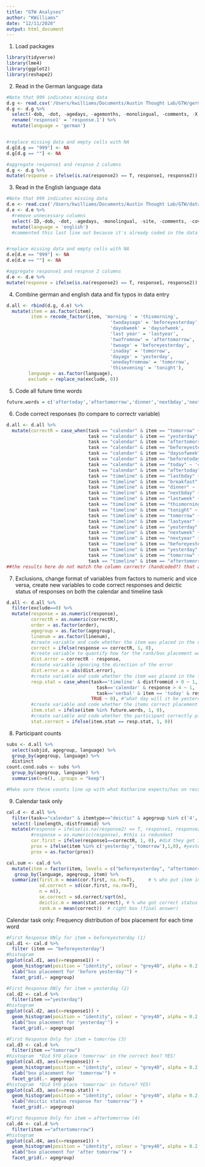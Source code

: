 ```yaml
---
title: "GTW Analyses"
author: "KWilliams"
date: "12/11/2020"
output: html_document
---
```


1. Load packages
```r
library(tidyverse)
library(lme4)
library(ggplot2)
library(reshape2)
```

2. Read in the German language data
```r
#Note that 999 indicates missing data
d.g <- read.csv('/Users/kwilliams/Documents/Austin Thought Lab/GTW/german_12112019.csv')
d.g <- d.g %>%      
  select(-dob, -dot, -agedays, -agemonths, -monolingual, -comments, -X, -X.1, -X.2, -X.3, -X.4) %>% #remove unnecessary columns
  rename('response1' = 'response.1') %>%
  mutate(language = 'german')


#replace missing data and empty cells with NA
d.g[d.g == "999"] <- NA 
d.g[d.g == ""] <- NA

#aggregate response1 and respnse 2 columns
d.g <- d.g %>%
mutate(response = ifelse(is.na(response2) == T, response1, response2))
```

3. Read in the English language data
```r
#Note that 999 indicates missing data
d.e <- read.csv('/Users/kwilliams/Documents/Austin Thought Lab/GTW/data_austin121119.csv')
d.e <- d.e %>%
  #remove unnecessary columns
  select(-ID,-dob, -dot, -agedays, -monolingual, -site, -comments, -covered) %>%
  mutate(language = 'english')
  #commented this last line out because it's already coded in the data file


#replace missing data and empty cells with NA
d.e[d.e == "999"] <- NA 
d.e[d.e == ""] <- NA

#aggregate response1 and respnse 2 columns
d.e <- d.e %>%
mutate(response = ifelse(is.na(response2) == T, response1, response2))
```

4. Combine german and english data and fix typos in data entry
```r
d.all <- rbind(d.g, d.e) %>% 
  mutate(item = as.factor(item),
         item = recode_factor(item, 'morning ' = 'thismorning',
                                      'twodaysago' = 'beforeyesterday', 
                                      'dayokweek' = 'daysofweek',
                                      'last year' = 'lastyear',
                                      'twofromnow' = 'aftertomorrow',
                                      'twoago' = 'beforeyesterday',
                                      'inaday' = 'tomorrow',
                                      'dayago' = 'yesterday',
                                      'onedayfromnow' = 'tomorrow',
                                      'thisevening' = 'tonight'),
        language = as.factor(language),
        exclude = replace_na(exclude, 0))
```

5. Code all future time words
```r
future.words = c('aftertoday','aftertomorrow','dinner','nextbday','nextweek','nextyear','tomorrow','tonight') 
```

6. Code correct responses (to compare to correctr variable)
```r
d.all <- d.all %>%
  mutate(correctR = case_when(task == "calendar" & item == "tomorrow" ~ '5',
                              task == "calendar" & item == "yesterday" ~ '3',
                              task == "calendar" & item == "aftertomorrow" ~ '6',
                              task == "calendar" & item == "beforeyesterday" ~ '2',
                              task == "calendar" & item == "daysofweek" ~ '7',
                              task == "calendar" & item == "beforetoday" ~ '3',
                              task == "calendar" & item == "today" ~ '4',
                              task == "calendar" & item == "aftertoday" ~ '5',
                              task == "timeline" & item == "lastbday" ~ '1',
                              task == "timeline" & item == "breakfast" ~ '2',
                              task == "timeline" & item == "dinner" ~ '3', 
                              task == "timeline" & item == "nextbday" ~ '4',
                              task == "timeline" & item == "lastweek" ~ '1',
                              task == "timeline" & item == "thismorning" ~ '2',
                              task == "timeline" & item == "tonight" ~ '3',
                              task == "timeline" & item == "tomorrow" ~ '4',
                              task == "timeline" & item == "lastyear" ~ '1',
                              task == "timeline" & item == "yesterday" ~ '2',
                              task == "timeline" & item == "nextweek" ~ '3',
                              task == "timeline" & item == "nextyear" ~ '4',
                              task == "timeline" & item == "beforeyesterday" ~ '1',
                              task == "timeline" & item == "yesterday" ~ '2',
                              task == "timeline" & item == "tomorrow" ~ '3',
                              task == "timeline" & item == "aftertomorrow" ~ '4'))
##the results here do not match the column correctr (handcoded?) that already exists in the data file. At least for now, I'm going to stick with using this coded variable rather than the one in the data file. (check with Katharine before removing the correctr column)
```

7. Exclusions, change format of variables from factors to numeric and vice versa, create new variables to code correct responses and deictic status of responses on both the calendar and timeline task
```r
d.all <- d.all %>%
  filter(exclude==0) %>%
  mutate(response = as.numeric(response),
         correctR = as.numeric(correctR),
         order = as.factor(order),
         agegroup = as.factor(agegroup),
         linenum = as.factor(linenum),
         #create variable and code whether the item was placed in the correct rank (timeline task) or box (calendar task)
         correct = ifelse(response == correctR, 1, 0),
         #create variable to quantify how far the rank/box placement was from the correct rank/box
         dist.error = correctR - response,
         #create variable ignoring the direction of the error
         dist.error.a = abs(dist.error),
         #create variable and code whether the item was placed in the future (diectic status of response)
         resp.stat = case_when(task=='timeline' & distfrommid > 0 ~ 1,
                                 task=='calendar' & response > 4 ~ 1,
                                 task=='verbal' & item == 'today' & response > correctR ~ 1, 
                               TRUE ~ 0), #"what day will it be yesterday/today/tomorrow etc. e.g., Wednesday would be coded as 3"
         #create variable and code whether the items correct placement is in the future
         item.stat = ifelse(item %in% future.words, 1, 0),
         #create variable and code whether the participant correctly placed the item in the past vs. future
         stat.correct = ifelse(item.stat == resp.stat, 1, 0))
```

8. Participant counts
```r
subs <- d.all %>%
  select(subjid, agegroup, language) %>%
  group_by(agegroup, language) %>%
  distinct
count.cond.subs <- subs %>%
  group_by(agegroup, language) %>%
  summarise(n=n(), .groups = "keep")

#Make sure these counts line up with what Katharine expects/has on record (e.g., only 4 usuable 7YO tested in English?)
```

9. Calendar task only 
```r
cal.d <- d.all %>%
  filter(task=="calendar" & itemtype=="deictic" & agegroup %in% c('4','5','6') & ageyears<7.0) %>% #filter only calendar items that are marked as deictic (verbal items not involved in the calendar task)
  select(-linelength,-distfrommid) %>%
  mutate(#response = ifelse(is.na(response2) == T, response1, response2), #this is redundant
         #response = as.numeric(response), #this is redundant 
         cor.first = ifelse(response1==correctR, 1, 0), #did they get it right on the first trial
         prox = ifelse(item %in% c('yesterday','tomorrow'),1,0), #yesterday and tomorrow coded as proximal terms
         prox = as.factor(prox))  

cal.sum <- cal.d %>%
  mutate(item = factor(item, levels = c("beforeyesterday", "aftertomorrow","yesterday","tomorrow"))) %>% #for each word, how many kids got them right on the first try
   group_by(language, agegroup, item) %>%
  summarize(first.m = mean(cor.first, na.rm=T),     # % who put item in right box on first try
            sd.correct = sd(cor.first, na.rm=T),
            n = n(),
            se.correct = sd.correct/sqrt(n),
            deictic.m = mean(stat.correct), # % who got correct status (final answer)
            rank.m = mean(correct))  # right box (final answer)
```

Calendar task only: Frequency distribution of box placement for each time word
```r
#First Response ONly for item = beforeyesterday (1)
cal.d1 <- cal.d %>%
  filter (item == "beforeyesterday")
#histogram
ggplot(cal.d1, aes(x=response1)) +
  geom_histogram(position = "identity", colour = "grey40", alpha = 0.2, binwidth = 1) +
  xlab("box placement for 'before yesterday'") +
  facet_grid(.~ agegroup)

#First Response ONly for item = yesterday (2)
cal.d2 <- cal.d %>%
  filter(item =="yesterday")
#histogram
ggplot(cal.d2, aes(x=response1)) +
  geom_histogram(position = "identity", colour = "grey40", alpha = 0.2, binwidth = 1) +
  xlab("box placement for 'yesterday'") +
  facet_grid(.~ agegroup)

#First Response Only for item = tomorrow (3)
cal.d3 <- cal.d %>%
  filter(item =="tomorrow")
#histogram  *Did 5YO place 'tomorrow' in the correct box? YES!
ggplot(cal.d3, aes(x=response1)) +
  geom_histogram(position = "identity", colour = "grey40", alpha = 0.2, binwidth = 1) +
  xlab("box placement for 'tomorrow'") +
  facet_grid(.~ agegroup)
#histogram  *Did 5YO place 'tomorrow' in future? YES!
ggplot(cal.d3, aes(x=resp.stat)) +
  geom_histogram(position = "identity", colour = "grey40", alpha = 0.2, binwidth = 1) +
  xlab("deictic status response for 'tomorrow'") +
  facet_grid(.~ agegroup)

#First Response Only for item = aftertomorrow (4)
cal.d4 <- cal.d %>%
  filter(item =="aftertomorrow")
#histogram
ggplot(cal.d4, aes(x=response1)) +
  geom_histogram(position = "identity", colour = "grey40", alpha = 0.2, binwidth = 1) +
  xlab("box placement for 'after tomorrow'") +
  facet_grid(.~ agegroup)
```

